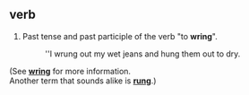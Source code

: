 == verb ==

#Past tense and past participle of the verb "to '''wring'''". 
#:''I wrung out my wet jeans and hung them out to dry. 

(See '''[[wring]]''' for more information.<br>
Another term that sounds alike is '''[[rung]]'''.)